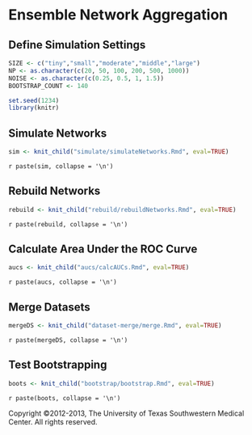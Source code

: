 # Ensemble Network Aggregation

## Define Simulation Settings

```r
SIZE <- c("tiny","small","moderate","middle","large")
NP <- as.character(c(20, 50, 100, 200, 500, 1000))
NOISE <- as.character(c(0.25, 0.5, 1, 1.5))
BOOTSTRAP_COUNT <- 140

set.seed(1234)
library(knitr)
```


## Simulate Networks

```r
sim <- knit_child("simulate/simulateNetworks.Rmd", eval=TRUE)
```

`r paste(sim, collapse = '\n')`


## Rebuild Networks

```r
rebuild <- knit_child("rebuild/rebuildNetworks.Rmd", eval=TRUE)
```

`r paste(rebuild, collapse = '\n')`


## Calculate Area Under the ROC Curve
 
```r
aucs <- knit_child("aucs/calcAUCs.Rmd", eval=TRUE)
```

`r paste(aucs, collapse = '\n')`


## Merge Datasets

```r
mergeDS <- knit_child("dataset-merge/merge.Rmd", eval=TRUE)
```

`r paste(mergeDS, collapse = '\n')`


## Test Bootstrapping

```r
boots <- knit_child("bootstrap/bootstrap.Rmd", eval=TRUE)
```

`r paste(boots, collapse = '\n')`

Copyright ©2012-2013, The University of Texas Southwestern Medical Center. All rights reserved.